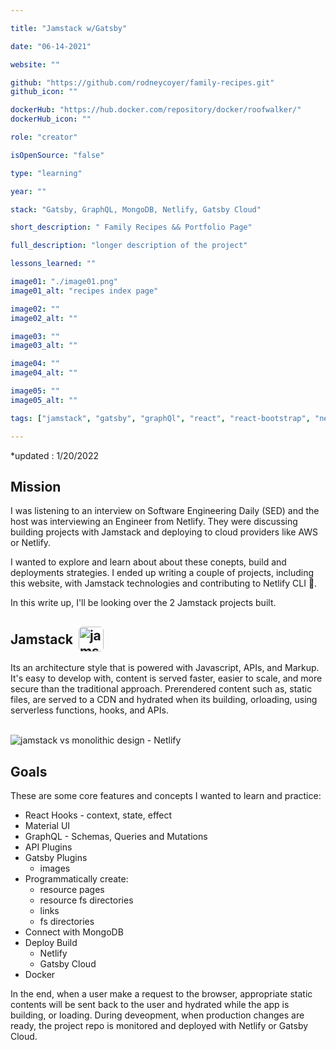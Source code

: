 ```yaml
---

title: "Jamstack w/Gatsby"

date: "06-14-2021"

website: ""

github: "https://github.com/rodneycoyer/family-recipes.git"
github_icon: ""

dockerHub: "https://hub.docker.com/repository/docker/roofwalker/"
dockerHub_icon: ""

role: "creator"

isOpenSource: "false"

type: "learning"

year: ""

stack: "Gatsby, GraphQL, MongoDB, Netlify, Gatsby Cloud"

short_description: " Family Recipes && Portfolio Page"

full_description: "longer description of the project"

lessons_learned: ""

image01: "./image01.png"
image01_alt: "recipes index page"

image02: ""
image02_alt: ""

image03: ""
image03_alt: ""

image04: ""
image04_alt: ""

image05: ""
image05_alt: ""

tags: ["jamstack", "gatsby", "graphQl", "react", "react-bootstrap", "netlify", "aws", "ec2", "s3", "cloud-front"]

---
```


*updated : 1/20/2022

## Mission

I was listening to an interview on Software Engineering Daily (SED) and the host was interviewing an Engineer from Netlify. They were discussing building projects with Jamstack and deploying to cloud providers like AWS or Netlify.

I wanted to explore and learn about about these conepts, build and deployments strategies. I ended up writing a couple of projects, including this website, with Jamstack technologies and contributing to Netlify CLI 🎉.

In this write up, I'll be looking over the 2 Jamstack projects built.

## Jamstack <a href="https://jamstack.org/" target="_blank" rel="noreferrer"><img style="margin-left: .25rem; border-radius: 6px; vertical-align: -12px" src="https://do3z7e6uuakno.cloudfront.net/uploads/event/logo/1093832/2a813938a009bfe6d3e60be5902a502d.png" alt="jamstack logo" width="40" height="auto"/></a>

Its an architecture style that is powered with Javascript, APIs, and Markup. It's easy to develop with, content is served faster, easier to scale, and more secure than the traditional approach. Prerendered content such as, static files, are served to a CDN and hydrated when its building, orloading, using serverless functions, hooks, and APIs.

<br />

<img src="./jamstackVSmono.png" alt="jamstack vs monolithic design - Netlify" />

<br />

## Goals

These are some core features and concepts I wanted to learn and practice:

- React Hooks - context, state, effect
- Material UI
- GraphQL - Schemas, Queries and Mutations
- API Plugins
- Gatsby Plugins
  - images
- Programmatically create:
  - resource pages
  - resource fs directories
  - links
  - fs directories
- Connect with MongoDB
- Deploy Build
  - Netlify
  - Gatsby Cloud
- Docker

In the end, when a user make a request to the browser, appropriate static contents will be sent back to the user and hydrated while the app is building, or loading. During deveopment, when production changes are ready, the project repo is monitored and deployed with Netlify or Gatsby Cloud.
